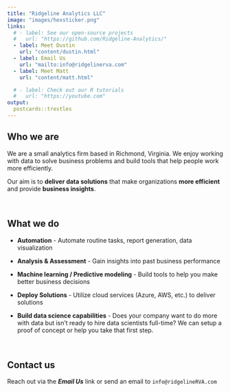 ```yaml
---
title: "Ridgeline Analytics LLC"
image: "images/hexsticker.png"
links:
  # - label: See our open-source projects
  #   url: "https://github.com/Ridgeline-Analytics/"
  - label: Meet Dustin
    url: "content/dustin.html"
  - label: Email Us
    url: "mailto:info@ridgelinerva.com"
  - label: Meet Matt
    url: "content/matt.html"

  # - label: Check out our R tutorials
  #   url: "https://youtube.com"
output:
  postcards::trestles
---
```

 
## Who we are

We are a small analytics firm based in Richmond, Virginia.  We enjoy working with data to solve business problems and build tools that help people work more efficiently. 

Our aim is to **deliver data solutions** that make organizations **more efficient** and provide **business insights**.  

</br>

## What we do

  * **Automation** - Automate routine tasks, report generation, data visualization

  * **Analysis & Assessment** - Gain insights into past business performance 
  
  * **Machine learning / Predictive modeling** - Build tools to help you make better business decisions
   
  * **Deploy Solutions** - Utilize cloud services (Azure, AWS, etc.) to deliver solutions 

  * **Build data science capabilities** - Does your company want to do more with data but isn't ready to hire data scientists full-time?  We can setup a proof of concept or help you take that first step.

</br>

## Contact us

Reach out via the ***Email Us*** link or send an email to `info@ridgelineRVA.com`

